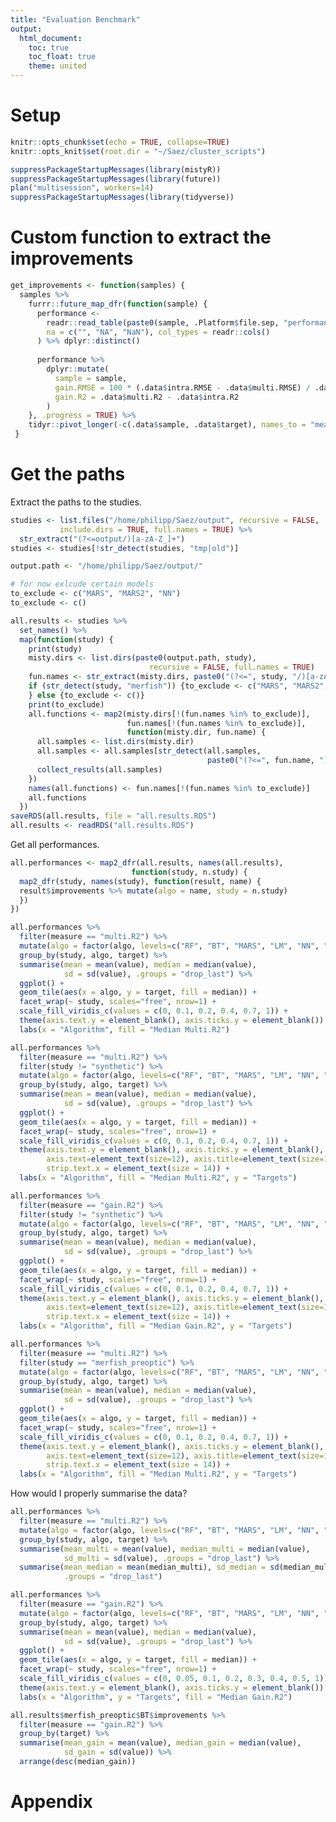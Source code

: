```yaml
---
title: "Evaluation Benchmark"
output:
  html_document:
    toc: true
    toc_float: true
    theme: united
---
```


# Setup

```r
knitr::opts_chunk$set(echo = TRUE, collapse=TRUE)
knitr::opts_knit$set(root.dir = "~/Saez/cluster_scripts")
```

```r
suppressPackageStartupMessages(library(mistyR))
suppressPackageStartupMessages(library(future))
plan("multisession", workers=14)
suppressPackageStartupMessages(library(tidyverse))
```

# Custom function to extract the improvements

```r
get_improvements <- function(samples) {
  samples %>%
    furrr::future_map_dfr(function(sample) {
      performance <- 
        readr::read_table(paste0(sample, .Platform$file.sep, "performance.txt"),
        na = c("", "NA", "NaN"), col_types = readr::cols()
      ) %>% dplyr::distinct()
      
      performance %>%
        dplyr::mutate(
          sample = sample,
          gain.RMSE = 100 * (.data$intra.RMSE - .data$multi.RMSE) / .data$intra.RMSE,
          gain.R2 = .data$multi.R2 - .data$intra.R2
        )
    }, .progress = TRUE) %>%
    tidyr::pivot_longer(-c(.data$sample, .data$target), names_to = "measure")
 }
```


# Get the paths

Extract the paths to the studies.

```r
studies <- list.files("/home/philipp/Saez/output", recursive = FALSE, 
           include.dirs = TRUE, full.names = TRUE) %>%
  str_extract("(?<=output/)[a-zA-Z_]+")
studies <- studies[!str_detect(studies, "tmp|old")]
```

```r
output.path <- "/home/philipp/Saez/output/"

# for now exlcude certain models
to_exclude <- c("MARS", "MARS2", "NN")
to_exclude <- c()
```

```r
all.results <- studies %>% 
  set_names() %>%
  map(function(study) {
    print(study)
    misty.dirs <- list.dirs(paste0(output.path, study), 
                               recursive = FALSE, full.names = TRUE)
    fun.names <- str_extract(misty.dirs, paste0("(?<=", study, "/)[a-zA-z0-9]+"))
    if (str_detect(study, "merfish")) {to_exclude <- c("MARS", "MARS2", "NN")
    } else {to_exclude <- c()}
    print(to_exclude)
    all.functions <- map2(misty.dirs[!(fun.names %in% to_exclude)],
                          fun.names[!(fun.names %in% to_exclude)],
                          function(misty.dir, fun.name) {
      all.samples <- list.dirs(misty.dir)
      all.samples <- all.samples[str_detect(all.samples, 
                                            paste0("(?<=", fun.name, ").+"))]
      collect_results(all.samples)
    })
    names(all.functions) <- fun.names[!(fun.names %in% to_exclude)]
    all.functions
  })
saveRDS(all.results, file = "all.results.RDS")
all.results <- readRDS("all.results.RDS")
```

Get all performances.

```r
all.performances <- map2_dfr(all.results, names(all.results),
                           function(study, n.study) {
  map2_dfr(study, names(study), function(result, name) {
  result$improvements %>% mutate(algo = name, study = n.study)
  })
})
```

```r
all.performances %>%
  filter(measure == "multi.R2") %>%
  mutate(algo = factor(algo, levels=c("RF", "BT", "MARS", "LM", "NN", "SVM"))) %>%
  group_by(study, algo, target) %>%
  summarise(mean = mean(value), median = median(value), 
            sd = sd(value), .groups = "drop_last") %>%
  ggplot() +
  geom_tile(aes(x = algo, y = target, fill = median)) +
  facet_wrap(~ study, scales="free", nrow=1) +
  scale_fill_viridis_c(values = c(0, 0.1, 0.2, 0.4, 0.7, 1)) +
  theme(axis.text.y = element_blank(), axis.ticks.y = element_blank()) +
  labs(x = "Algorithm", fill = "Median Multi.R2")
```

```r
all.performances %>%
  filter(measure == "multi.R2") %>%
  filter(study != "synthetic") %>%
  mutate(algo = factor(algo, levels=c("RF", "BT", "MARS", "LM", "NN", "SVM"))) %>%
  group_by(study, algo, target) %>%
  summarise(mean = mean(value), median = median(value), 
            sd = sd(value), .groups = "drop_last") %>%
  ggplot() +
  geom_tile(aes(x = algo, y = target, fill = median)) +
  facet_wrap(~ study, scales="free", nrow=1) +
  scale_fill_viridis_c(values = c(0, 0.1, 0.2, 0.4, 0.7, 1)) +
  theme(axis.text.y = element_blank(), axis.ticks.y = element_blank(),
        axis.text=element_text(size=12), axis.title=element_text(size=14),
        strip.text.x = element_text(size = 14)) +
  labs(x = "Algorithm", fill = "Median Multi.R2", y = "Targets")
```

```r
all.performances %>%
  filter(measure == "gain.R2") %>%
  filter(study != "synthetic") %>%
  mutate(algo = factor(algo, levels=c("RF", "BT", "MARS", "LM", "NN", "SVM"))) %>%
  group_by(study, algo, target) %>%
  summarise(mean = mean(value), median = median(value), 
            sd = sd(value), .groups = "drop_last") %>%
  ggplot() +
  geom_tile(aes(x = algo, y = target, fill = median)) +
  facet_wrap(~ study, scales="free", nrow=1) +
  scale_fill_viridis_c(values = c(0, 0.1, 0.2, 0.4, 0.7, 1)) +
  theme(axis.text.y = element_blank(), axis.ticks.y = element_blank(),
        axis.text=element_text(size=12), axis.title=element_text(size=14),
        strip.text.x = element_text(size = 14)) +
  labs(x = "Algorithm", fill = "Median Gain.R2", y = "Targets")
```

```r
all.performances %>%
  filter(measure == "multi.R2") %>%
  filter(study == "merfish_preoptic") %>%
  mutate(algo = factor(algo, levels=c("RF", "BT", "MARS", "LM", "NN", "SVM"))) %>%
  group_by(study, algo, target) %>%
  summarise(mean = mean(value), median = median(value), 
            sd = sd(value), .groups = "drop_last") %>%
  ggplot() +
  geom_tile(aes(x = algo, y = target, fill = median)) +
  facet_wrap(~ study, scales="free", nrow=1) +
  scale_fill_viridis_c(values = c(0, 0.1, 0.2, 0.4, 0.7, 1)) +
  theme(axis.text.y = element_blank(), axis.ticks.y = element_blank(),
        axis.text=element_text(size=12), axis.title=element_text(size=14),
        strip.text.x = element_text(size = 14)) +
  labs(x = "Algorithm", fill = "Median Multi.R2", y = "Targets")
```

How would I properly summarise the data?

```r
all.performances %>%
  filter(measure == "multi.R2") %>%
  mutate(algo = factor(algo, levels=c("RF", "BT", "MARS", "LM", "NN", "SVM"))) %>%
  group_by(study, algo, target) %>%
  summarise(mean_multi = mean(value), median_multi = median(value), 
            sd_multi = sd(value), .groups = "drop_last") %>%
  summarise(mean_median = mean(median_multi), sd_median = sd(median_multi),
            .groups = "drop_last")
```


```r
all.performances %>%
  filter(measure == "gain.R2") %>%
  mutate(algo = factor(algo, levels=c("RF", "BT", "MARS", "LM", "NN", "SVM"))) %>%
  group_by(study, algo, target) %>%
  summarise(mean = mean(value), median = median(value), 
            sd = sd(value), .groups = "drop_last") %>%
  ggplot() +
  geom_tile(aes(x = algo, y = target, fill = median)) +
  facet_wrap(~ study, scales="free", nrow=1) +
  scale_fill_viridis_c(values = c(0, 0.05, 0.1, 0.2, 0.3, 0.4, 0.5, 1)) +
  theme(axis.text.y = element_blank(), axis.ticks.y = element_blank()) +
  labs(x = "Algorithm", y = "Targets", fill = "Median Gain.R2")
```




```r
all.results$merfish_preoptic$BT$improvements %>%
  filter(measure == "gain.R2") %>%
  group_by(target) %>%
  summarise(mean_gain = mean(value), median_gain = median(value),
            sd_gain = sd(value)) %>%
  arrange(desc(median_gain))
```

# Appendix




